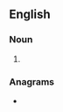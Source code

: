 ==English==

===Noun===
{{head|en|noun plural form}}

# {{plural of|infarction|lang=en}}

===Anagrams===
* {{anagrams|en|infractions}}
